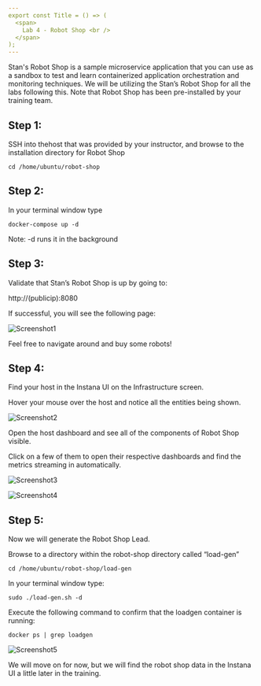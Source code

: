 ```yaml
---
export const Title = () => (
  <span>
    Lab 4 - Robot Shop <br />
  </span>
);
---
```

Stan's Robot Shop is a sample microservice application that you can use as a sandbox to test and learn 
containerized application orchestration and monitoring techniques. We will be utilizing the Stan’s Robot Shop for all 
the labs following this. Note that Robot Shop has been pre-installed by your training team.

## Step 1:

SSH into thehost that was provided by your instructor, and browse to the installation directory for Robot Shop 

```
cd /home/ubuntu/robot-shop

```

## Step 2:

In your terminal window type 

```
docker-compose up -d
```

Note: -d runs it in the background

## Step 3:

Validate that Stan’s Robot Shop is up by going to:

http://(publicip):8080

If successful, you will see the following page:

![Screenshot1](images/4.1.png)

Feel free to navigate around and buy some robots!

## Step 4:

Find your host in the Instana UI on the Infrastructure screen.

Hover your mouse over the host and notice all the entities being shown.

![Screenshot2](images/4.2.png)

Open the host dashboard and see all of the components of Robot Shop visible.

Click on a few of them to open their respective dashboards and find the metrics streaming in automatically.

![Screenshot3](images/4.3.png)

![Screenshot4](images/4.4.png)

## Step 5:

Now we will generate the Robot Shop Lead.

Browse to a directory within the robot-shop directory called “load-gen”

```
cd /home/ubuntu/robot-shop/load-gen
```

In your terminal window type: 

```
sudo ./load-gen.sh -d
```

Execute the following command to confirm that the loadgen container is running:

```
docker ps | grep loadgen
```

![Screenshot5](images/4.5.png)

We will move on for now, but we will find the robot shop data in the Instana UI a little later in the training.